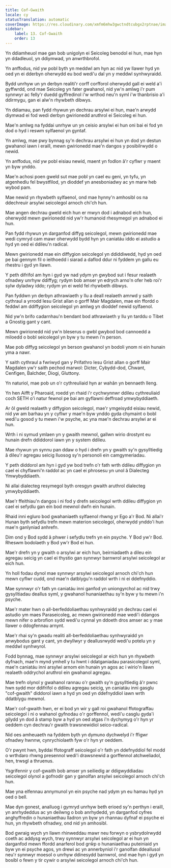 ```yaml
---
title: Cof-Gwaith
locale: cy
statusTranslation: automatic
coverImage: https://res.cloudinary.com/xmfm6mhw3gwctndtcubgx2rptnae/image/upload/v1741354419/small_cover_la_gran_rebelion_28716e29d2.webp
sidebar:
    label: 13. Cof-Gwaith
    order: 13
---
```

Yn ddiamheuol mae gan bob unigolyn ei Seicoleg benodol ei hun, mae hyn yn ddadleuol, yn ddiymwad, yn anwrthbrofol.

Yn anffodus, nid yw pobl byth yn meddwl am hyn ac nid yw llawer hyd yn oed yn ei dderbyn oherwydd eu bod wedi'u dal yn y meddwl synhwyraidd.

Bydd unrhyw un yn derbyn realiti'r corff corfforol oherwydd gall ei weld a'i gyffwrdd, ond mae Seicoleg yn fater gwahanol, nid yw'n amlwg i'r pum synnwyr ac felly'r duedd gyffredinol i'w wrthod neu'n syml i'w thanbrisio a'i ddirmygu, gan ei alw'n rhywbeth dibwys.

Yn ddiamau, pan fydd rhywun yn dechrau arsylwi ei hun, mae'n arwydd diymwad ei fod wedi derbyn gwirionedd aruthrol ei Seicoleg ei hun.

Mae'n amlwg na fyddai unrhyw un yn ceisio arsylwi ei hun oni bai ei fod yn dod o hyd i reswm sylfaenol yn gyntaf.

Yn amlwg, mae pwy bynnag sy'n dechrau arsylwi ei hun yn dod yn destun gwahanol iawn i eraill, mewn gwirionedd mae'n dangos y posibilrwydd o newid.

Yn anffodus, nid yw pobl eisiau newid, maent yn fodlon â'r cyflwr y maent yn byw ynddo.

Mae'n achosi poen gweld sut mae pobl yn cael eu geni, yn tyfu, yn atgenhedlu fel bwystfilod, yn dioddef yn anesboniadwy ac yn marw heb wybod pam.

Mae newid yn rhywbeth sylfaenol, ond mae hynny'n amhosibl os na ddechreuir arsylwi seicolegol arnoch chi'ch hun.

Mae angen dechrau gweld eich hun er mwyn dod i adnabod eich hun, oherwydd mewn gwirionedd nid yw'r humanoid rhesymegol yn adnabod ei hun.

Pan fydd rhywun yn darganfod diffyg seicolegol, mewn gwirionedd mae wedi cymryd cam mawr oherwydd bydd hyn yn caniatáu iddo ei astudio a hyd yn oed ei ddileu'n radical.

Mewn gwirionedd mae ein diffygion seicolegol yn ddiddiwedd, hyd yn oed pe bai gennym fil o ieithoedd i siarad a daflod ddur ni fyddem yn gallu eu rhestru i gyd yn llawn.

Y peth difrifol am hyn i gyd yw nad ydym yn gwybod sut i fesur realaeth ofnadwy unrhyw ddiffyg; rydym bob amser yn edrych arno'n ofer heb roi'r sylw dyladwy iddo; rydym yn ei weld fel rhywbeth dibwys.

Pan fyddwn yn derbyn athrawiaeth y llu a deall realaeth amrwd y saith cythraul a yrrodd Iesu Grist allan o gorff Mair Magdalen, mae ein ffordd o feddwl am ddiffygion seicolegol yn amlwg yn dioddef newid sylfaenol.

Nid yw'n brifo cadarnhau'n bendant bod athrawiaeth y llu yn tarddu o Tibet a Gnostig gant y cant.

Mewn gwirionedd nid yw'n bleserus o gwbl gwybod bod cannoedd a miloedd o bobl seicolegol yn byw y tu mewn i'n person.

Mae pob diffyg seicolegol yn berson gwahanol yn bodoli ynom ni ein hunain yma a nawr.

Y saith cythraul a fwriwyd gan y Prifathro Iesu Grist allan o gorff Mair Magdalen yw'r saith pechod marwol: Dicter, Cybydd-dod, Chwant, Cenfigen, Balchder, Diogi, Gluttony.

Yn naturiol, mae pob un o'r cythreuliaid hyn ar wahân yn bennaeth lleng.

Yn hen Aifft y Pharoaid, roedd yn rhaid i'r cychwynnwr ddileu cythreuliaid coch SETH o'i natur fewnol pe bai am gyflawni deffroad ymwybyddiaeth.

Ar ôl gweld realaeth y diffygion seicolegol, mae'r ymgeisydd eisiau newid, nid yw am barhau yn y cyflwr y mae'n byw ynddo gyda chymaint o bobl wedi'u gosod y tu mewn i'w psyche, ac yna mae'n dechrau arsylwi ar ei hun.

Wrth i ni symud ymlaen yn y gwaith mewnol, gallwn wirio drostynt eu hunain drefn ddiddorol iawn yn y system ddileu.

Mae rhywun yn synnu pan ddaw o hyd i drefn yn y gwaith sy'n gysylltiedig â dileu'r agregau seicig lluosog sy'n personoli ein camgymeriadau.

Y peth diddorol am hyn i gyd yw bod trefn o'r fath wrth ddileu diffygion yn cael ei chyflawni'n raddol ac yn cael ei phrosesu yn unol â Dialecteg Ymwybyddiaeth.

Ni allai dialecteg resymegol byth oresgyn gwaith aruthrol dialecteg ymwybyddiaeth.

Mae'r ffeithiau'n dangos i ni fod y drefn seicolegol wrth ddileu diffygion yn cael ei sefydlu gan ein bod mewnol dwfn ein hunain.

Rhaid inni egluro bod gwahaniaeth sylfaenol rhwng yr Ego a'r Bod. Ni allai'r Hunan byth sefydlu trefn mewn materion seicolegol, oherwydd ynddo'i hun mae'n ganlyniad anhrefn.

Dim ond y Bod sydd â phwer i sefydlu trefn yn ein psyche. Y Bod yw'r Bod. Rheswm bodolaeth y Bod yw'r Bod ei hun.

Mae'r drefn yn y gwaith o arsylwi ar eich hun, beirniadaeth a dileu ein agregau seicig yn cael ei thystio gan synnwyr barnwrol arsylwi seicolegol ar eich hun.

Yn holl fodau dynol mae synnwyr arsylwi seicolegol arnoch chi'ch hun mewn cyflwr cudd, ond mae'n datblygu'n raddol wrth i ni ei ddefnyddio.

Mae synnwyr o'r fath yn caniatáu inni ganfod yn uniongyrchol ac nid trwy gysylltiadau deallus syml, y gwahanol hunaniaethau sy'n byw y tu mewn i'n psyche.

Mae'r mater hwn o all-berfeddoliaethau synhwyraidd yn dechrau cael ei astudio ym maes Paraseicoleg, ac mewn gwirionedd mae wedi'i ddangos mewn nifer o arbrofion sydd wedi'u cynnal yn ddoeth dros amser ac y mae llawer o ddogfennau arnynt.

Mae'r rhai sy'n gwadu realiti all-berfeddoliaethau synhwyraidd yn anwybodus gant y cant, yn dwyllwyr y deallusrwydd wedi'u potelu yn y meddwl synhwyrol.

Fodd bynnag, mae synnwyr arsylwi seicolegol ar eich hun yn rhywbeth dyfnach, mae'n mynd ymhell y tu hwnt i ddatganiadau parasicolegol syml, mae'n caniatáu inni arsylwi arnom ein hunain yn agos ac i wirio'n llawn realaeth oddrychol aruthrol ein gwahanol agregau.

Mae trefn olynol y gwahanol rannau o'r gwaith sy'n gysylltiedig â'r pwnc hwn sydd mor ddifrifol o ddileu agregau seicig, yn caniatáu inni gasglu "cof-gwaith" diddorol iawn a hyd yn oed yn ddefnyddiol iawn wrth ddatblygu mewnol.

Mae'r cof-gwaith hwn, er ei bod yn wir y gall roi gwahanol ffotograffau seicolegol i ni o wahanol gyfnodau o'r gorffennol, wedi'u casglu gyda'i gilydd yn dod â stamp byw a hyd yn oed atgas i'n dychymyg o'r hyn yr oeddem cyn dechrau'r gwaith trawsnewidiol seico-radical.

Nid oes amheuaeth na fyddem byth yn dymuno dychwelyd i'r ffigwr ofnadwy hwnnw, cynrychiolaeth fyw o'r hyn yr oeddem.

O'r pwynt hwn, byddai ffotograff seicolegol o'r fath yn ddefnyddiol fel modd o wrthdaro rhwng presennol wedi'i drawsnewid a gorffennol atchweliadol, hen, trwsgl a thruenus.

Ysgrifennir y cof-gwaith bob amser yn seiliedig ar ddigwyddiadau seicolegol olynol a gofnodir gan y ganolfan arsylwi seicolegol arnoch chi'ch hun.

Mae yna elfennau annymunol yn ein psyche nad ydym yn eu hamau hyd yn oed o bell.

Mae dyn gonest, analluog i gymryd unrhyw beth erioed sy'n perthyn i eraill, yn anrhydeddus ac yn deilwng o bob anrhydedd, yn darganfod cyfres anghyffredin o hunaniaethau lladron yn byw yn rhannau dyfnaf ei psyche ei hun, yn rhywbeth ofnadwy, ond nid yn amhosibl.

Bod gwraig wych yn llawn rhinweddau mawr neu forwyn o ysbrydolrwydd coeth ac addysg wych, trwy synnwyr arsylwi seicolegol ar ei hun yn darganfod mewn ffordd anarferol bod grŵp o hunaniaethau puteiniaid yn byw yn ei psyche agos, yn drewi ac yn annerbyniol i'r ganolfan ddeallusol neu'r synnwyr moesol o unrhyw ddinesydd barnwrol, ond mae hyn i gyd yn bosibl o fewn y tir cywir o arsylwi seicolegol arnoch chi'ch hun.

